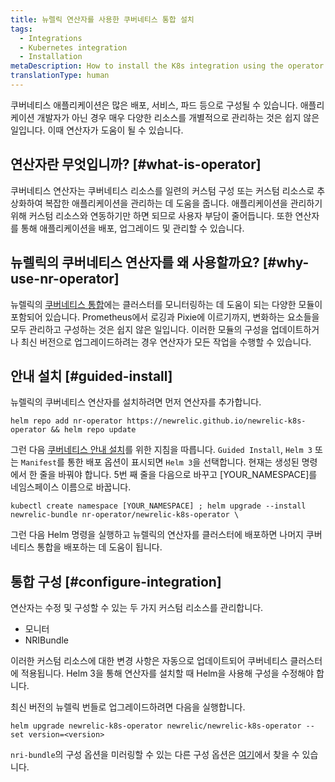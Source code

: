 ```yaml
---
title: 뉴렐릭 연산자를 사용한 쿠버네티스 통합 설치
tags:
  - Integrations
  - Kubernetes integration
  - Installation
metaDescription: How to install the K8s integration using the operator.
translationType: human
---
```


쿠버네티스 애플리케이션은 많은 배포, 서비스, 파드 등으로 구성될 수 있습니다. 애플리케이션 개발자가 아닌 경우 매우 다양한 리소스를 개별적으로 관리하는 것은 쉽지 않은 일입니다. 이때 연산자가 도움이 될 수 있습니다.

## 연산자란 무엇입니까? [#what-is-operator]

쿠버네티스 연산자는 쿠버네티스 리소스를 일련의 커스텀 구성 또는 커스텀 리소스로 추상화하여 복잡한 애플리케이션을 관리하는 데 도움을 줍니다. 애플리케이션을 관리하기 위해 커스텀 리소스와 연동하기만 하면 되므로 사용자 부담이 줄어듭니다. 또한 연산자를 통해 애플리케이션을 배포, 업그레이드 및 관리할 수 있습니다.

## 뉴렐릭의 쿠버네티스 연산자를 왜 사용할까요? [#why-use-nr-operator]

뉴렐릭의 [쿠버네티스 통합](/docs/kubernetes-pixie/kubernetes-integration/get-started/introduction-kubernetes-integration/)에는 클러스터를 모니터링하는 데 도움이 되는 다양한 모듈이 포함되어 있습니다. Prometheus에서 로깅과 Pixie에 이르기까지, 변화하는 요소들을 모두 관리하고 구성하는 것은 쉽지 않은 일입니다. 이러한 모듈의 구성을 업데이트하거나 최신 버전으로 업그레이드하려는 경우 연산자가 모든 작업을 수행할 수 있습니다.

## 안내 설치 [#guided-install]

뉴렐릭의 쿠버네티스 연산자를 설치하려면 먼저 연산자를 추가합니다.

```shell
helm repo add nr-operator https://newrelic.github.io/newrelic-k8s-operator && helm repo update
```

그런 다음 [쿠버네티스 안내 설치](https://onenr.io/0Y8wpoYJJQO)를 위한 지침을 따릅니다. `Guided Install`, `Helm 3` 또는 `Manifest`를 통한 배포 옵션이 표시되면 `Helm 3`을 선택합니다. 현재는 생성된 명령에서 한 줄을 바꿔야 합니다. 5번 째 줄을 다음으로 바꾸고 \[YOUR_NAMESPACE]를 네임스페이스 이름으로 바꿉니다.

```shell
kubectl create namespace [YOUR_NAMESPACE] ; helm upgrade --install newrelic-bundle nr-operator/newrelic-k8s-operator \
```

그런 다음 Helm 명령을 실행하고 뉴렐릭의 연산자를 클러스터에 배포하면 나머지 쿠버네티스 통합을 배포하는 데 도움이 됩니다.

## 통합 구성 [#configure-integration]

연산자는 수정 및 구성할 수 있는 두 가지 커스텀 리소스를 관리합니다.

* 모니터
* NRIBundle

이러한 커스텀 리소스에 대한 변경 사항은 자동으로 업데이트되어 쿠버네티스 클러스터에 적용됩니다. Helm 3을 통해 연산자를 설치할 때 Helm을 사용해 구성을 수정해야 합니다.

최신 버전의 뉴렐릭 번들로 업그레이드하려면 다음을 실행합니다.

```shell
helm upgrade newrelic-k8s-operator newrelic/newrelic-k8s-operator --set version=<version>
```

`nri-bundle`의 구성 옵션을 미러링할 수 있는 다른 구성 옵션은 [여기](/docs/kubernetes-pixie/kubernetes-integration/installation/install-kubernetes-integration-using-helm/#configure)에서 찾을 수 있습니다.